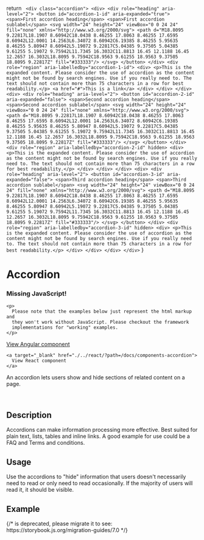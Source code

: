 
  return `
    <div class="accordion">
      <div>
        <div role="heading" aria-level="2">
          <button id="accordion-1-id" aria-expanded="true">
            <span>First accordion heading</span>
            <span>First accordion sublabel</span>
            <svg width="24" height="24" viewBox="0 0 24 24" fill="none" xmlns="http://www.w3.org/2000/svg">
              <path d="M18.8095 9.22817L18.1907 8.60942C18.0438 8.46255 17.8063 8.46255 17.6595 8.60942L12.0001 14.2563L6.34072 8.60942C6.19385 8.46255 5.95635 8.46255 5.80947 8.60942L5.19072 9.22817C5.04385 9.37505 5.04385 9.61255 5.19072 9.75942L11.7345 16.3032C11.8813 16.45 12.1188 16.45 12.2657 16.3032L18.8095 9.75942C18.9563 9.61255 18.9563 9.37505 18.8095 9.22817Z" fill="#333333"/>
            </svg>
          </button>
        </div>
        <div role="region" aria-labelledby="accordion-1-id">
          <div>
            <p>This is the expanded content. Please consider the use of accordion as the content might not be found by search engines. Use if you really need to. The text should not contain more than 75 characters in a row for best readability.</p>
            <a href="#">This is a link</a>
          </div>
        </div>
      </div>
      <div>
        <div role="heading" aria-level="2">
          <button id="accordion-2-id" aria-expanded="false">
            <span>Second accordion heading</span>
            <span>Second accordion sublabel</span>
            <svg width="24" height="24" viewBox="0 0 24 24" fill="none" xmlns="http://www.w3.org/2000/svg">
              <path d="M18.8095 9.22817L18.1907 8.60942C18.0438 8.46255 17.8063 8.46255 17.6595 8.60942L12.0001 14.2563L6.34072 8.60942C6.19385 8.46255 5.95635 8.46255 5.80947 8.60942L5.19072 9.22817C5.04385 9.37505 5.04385 9.61255 5.19072 9.75942L11.7345 16.3032C11.8813 16.45 12.1188 16.45 12.2657 16.3032L18.8095 9.75942C18.9563 9.61255 18.9563 9.37505 18.8095 9.22817Z" fill="#333333"/>
            </svg>
          </button>
        </div>
        <div role="region" aria-labelledby="accordion-2-id" hidden>
          <div>
            <p>This is the expanded content. Please consider the use of accordion as the content might not be found by search engines. Use if you really need to. The text should not contain more than 75 characters in a row for best readability.</p>
          </div>
        </div>
        </div>
      <div>
        <div role="heading" aria-level="2">
          <button id="accordion-3-id" aria-expanded="false">
            <span>Third accordion heading</span>
            <span>Third accordion sublabel</span>
            <svg width="24" height="24" viewBox="0 0 24 24" fill="none" xmlns="http://www.w3.org/2000/svg">
              <path d="M18.8095 9.22817L18.1907 8.60942C18.0438 8.46255 17.8063 8.46255 17.6595 8.60942L12.0001 14.2563L6.34072 8.60942C6.19385 8.46255 5.95635 8.46255 5.80947 8.60942L5.19072 9.22817C5.04385 9.37505 5.04385 9.61255 5.19072 9.75942L11.7345 16.3032C11.8813 16.45 12.1188 16.45 12.2657 16.3032L18.8095 9.75942C18.9563 9.61255 18.9563 9.37505 18.8095 9.22817Z" fill="#333333"/>
            </svg>
          </button>
        </div>
        <div role="region" aria-labelledby="accordion-3-id" hidden>
          <div>
            <p>This is the expanded content. Please consider the use of accordion as the content might not be found by search engines. Use if you really need to. The text should not contain more than 75 characters in a row for best readability.</p>
          </div>
        </div>
      </div>
    </div>`
}

<Meta of={AccordionStories} />

# Accordion

<div role="alert" class="info mb-7 mt-5">
  <main>
    <h3>Missing JavaScript!</h3>

    <p>
      Please note that the examples below just represent the html markup and
      they won't work without JavaScript. Please checkout the framework
      implementations for "working" examples.
    </p>
  </main>

  <footer>
    <a target="_blank" href="./../angular/?path=/docs/components-accordion">
      View Angular component
    </a>

    <a target="_blank" href="./../react/?path=/docs/components-accordion">
      View React component
    </a>
  </footer>
</div>

An accordion lets users show and hide sections of related content on a page.

<Story of={AccordionStories.Accordion} />

<br />

## Description

Accordions can make information processing more effective. Best suited for plain text, lists, tables and inline links. A good example for use could be a FAQ and Terms and conditions.

## Usage

Use the accordions to "hide" information that users doesn't necessarily need to read or only need to read occasionally. If the majority of users will read it, it should be visible.

## Example

<Canvas>
  {/* <Story id="components-accordion--accordion" /> is deprecated, please migrate it to <Story of={referenceToStory} /> see: https://storybook.js.org/migration-guides/7.0 */}

  <Story id="components-accordion--accordion" />
</Canvas>
